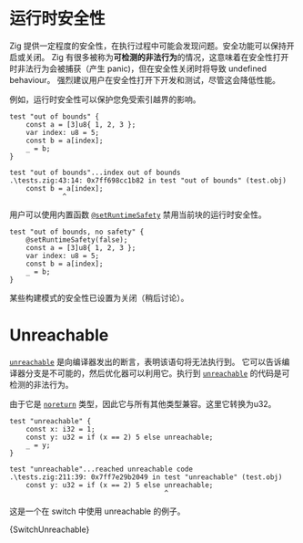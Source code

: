 

# 运行时安全性

Zig 提供一定程度的安全性，在执行过程中可能会发现问题。安全功能可以保持开启或关闭。
Zig 有很多被称为**可检测的非法行为**的情况，这意味着在安全性打开时非法行为会被捕获（产生 panic)，但在安全性关闭时将导致 undefined behaviour。
强烈建议用户在安全性打开下开发和测试，尽管这会降低性能。

例如，运行时安全性可以保护您免受索引越界的影响。

```zig
test "out of bounds" {
    const a = [3]u8{ 1, 2, 3 };
    var index: u8 = 5;
    const b = a[index];
    _ = b;
}
```

```
test "out of bounds"...index out of bounds
.\tests.zig:43:14: 0x7ff698cc1b82 in test "out of bounds" (test.obj)
    const b = a[index];
             ^
```

用户可以使用内置函数 [`@setRuntimeSafety`](https://ziglang.org/documentation/master/#setRuntimeSafety) 禁用当前块的运行时安全性。

```zig
test "out of bounds, no safety" {
    @setRuntimeSafety(false);
    const a = [3]u8{ 1, 2, 3 };
    var index: u8 = 5;
    const b = a[index];
    _ = b;
}
```

某些构建模式的安全性已设置为关闭（稍后讨论）。

# Unreachable

[`unreachable`](https://ziglang.org/documentation/master/#unreachable) 是向编译器发出的断言，表明该语句将无法执行到。
它可以告诉编译器分支是不可能的，然后优化器可以利用它。执行到 [`unreachable`](https://ziglang.org/documentation/master/#unreachable) 的代码是可检测的非法行为。

由于它是 [`noreturn`](https://ziglang.org/documentation/master/#noreturn) 类型，因此它与所有其他类型兼容。这里它转换为u32。

```zig
test "unreachable" {
    const x: i32 = 1;
    const y: u32 = if (x == 2) 5 else unreachable;
    _ = y;
}
```

```
test "unreachable"...reached unreachable code
.\tests.zig:211:39: 0x7ff7e29b2049 in test "unreachable" (test.obj)
    const y: u32 = if (x == 2) 5 else unreachable;
                                      ^
```

这是一个在 switch 中使用 unreachable 的例子。

<CodeBlock language="zig">{SwitchUnreachable}</CodeBlock>
